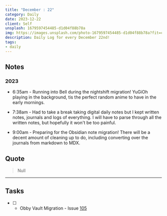 ```yaml
---
title: "December : 22"
category: Daily
date: 2023-12-22
client: Self
unsplash: 1679597454485-d1d04f88b78a
img: https://images.unsplash.com/photo-1679597454485-d1d04f88b78a?fit=crop&q=85&w=1400&h=700
description: Daily Log for every December 22nd!
tags:
- daily
---
```


## Notes

### 2023

- 6:35am - Running into Bell during the nightshift migration! YuGiOh playing in the background, tis the perfect random anime to have in the early mornings.

- 7:38am - Had to take a break taking digital daily notes but I kept written notes, journals and logs of everything.
  I will have to parse through all the written notes, but hopefully it won't be too painful.

- 9:00am - Preparing for the Obsidian note migration! There will be a decent amount of cleaning up to do, including converting over the journals from markdown to MDX.

## Quote

> Null

---

## Tasks

- [ ] - Obby Vault Migration - Issue [105](https://github.com/KBVE/kbve/issues/105)
